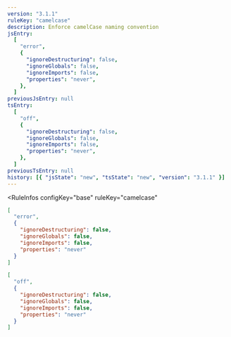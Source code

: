 ```yaml
---
version: "3.1.1"
ruleKey: "camelcase"
description: Enforce camelCase naming convention
jsEntry:
  [
    "error",
    {
      "ignoreDestructuring": false,
      "ignoreGlobals": false,
      "ignoreImports": false,
      "properties": "never",
    },
  ]
previousJsEntry: null
tsEntry:
  [
    "off",
    {
      "ignoreDestructuring": false,
      "ignoreGlobals": false,
      "ignoreImports": false,
      "properties": "never",
    },
  ]
previousTsEntry: null
history: [{ "jsState": "new", "tsState": "new", "version": "3.1.1" }]
---
```


<RuleInfos 
  configKey="base" 
  ruleKey="camelcase" 
>

```json
[
  "error",
  {
    "ignoreDestructuring": false,
    "ignoreGlobals": false,
    "ignoreImports": false,
    "properties": "never"
  }
]
```

```json
[
  "off",
  {
    "ignoreDestructuring": false,
    "ignoreGlobals": false,
    "ignoreImports": false,
    "properties": "never"
  }
]
```

</RuleInfos>
